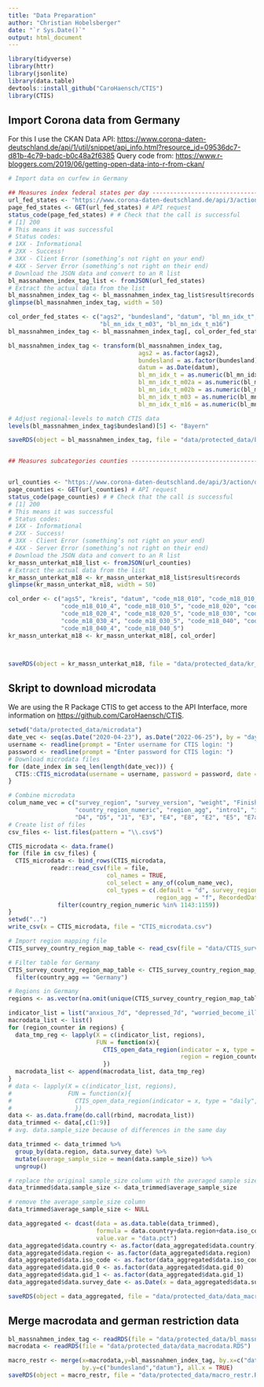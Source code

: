 ```yaml
---
title: "Data Preparation"
author: "Christian Hobelsberger"
date: "`r Sys.Date()`"
output: html_document
---
```


```r
library(tidyverse)
library(httr)
library(jsonlite)
library(data.table)
devtools::install_github("CaroHaensch/CTIS")
library(CTIS)
```

## Import Corona data from Germany

For this I use the CKAN Data API: <https://www.corona-daten-deutschland.de/api/1/util/snippet/api_info.html?resource_id=09536dc7-d81b-4c79-badc-b0c48a2f6385>
Query code from: <https://www.r-bloggers.com/2019/06/getting-open-data-into-r-from-ckan/>
```r
# Import data on curfew in Germany

## Measures index federal states per day ----------------------------------------------------
url_fed_states <- "https://www.corona-daten-deutschland.de/api/3/action/datastore_search_sql?sql=SELECT%20*%20from%20%22dff8926f-3006-4260-bc71-06b86d521811%22%20"
page_fed_states <- GET(url_fed_states) # API request
status_code(page_fed_states) # # Check that the call is successful
# [1] 200
# This means it was successful
# Status codes:
# 1XX - Informational
# 2XX - Success!
# 3XX - Client Error (something’s not right on your end)
# 4XX - Server Error (something’s not right on their end)
# Download the JSON data and convert to an R list
bl_massnahmen_index_tag_list <- fromJSON(url_fed_states)
# Extract the actual data from the list
bl_massnahmen_index_tag <- bl_massnahmen_index_tag_list$result$records
glimpse(bl_massnahmen_index_tag, width = 50)

col_order_fed_states <- c("ags2", "bundesland", "datum", "bl_mn_idx_t", "bl_mn_idx_t_m02a", "bl_mn_idx_t_m02b", 
                          "bl_mn_idx_t_m03", "bl_mn_idx_t_m16")
bl_massnahmen_index_tag <- bl_massnahmen_index_tag[, col_order_fed_states]

bl_massnahmen_index_tag <- transform(bl_massnahmen_index_tag,
                                     ags2 = as.factor(ags2), 
                                     bundesland = as.factor(bundesland),
                                     datum = as.Date(datum),
                                     bl_mn_idx_t = as.numeric(bl_mn_idx_t),
                                     bl_mn_idx_t_m02a = as.numeric(bl_mn_idx_t_m02a),
                                     bl_mn_idx_t_m02b = as.numeric(bl_mn_idx_t_m02b),
                                     bl_mn_idx_t_m03 = as.numeric(bl_mn_idx_t_m03),
                                     bl_mn_idx_t_m16 = as.numeric(bl_mn_idx_t_m16))

# Adjust regional-levels to match CTIS data
levels(bl_massnahmen_index_tag$bundesland)[5] <- "Bayern"

saveRDS(object = bl_massnahmen_index_tag, file = "data/protected_data/bl_massnahmen_index_tag.RDS")


## Measures subcategories counties ----------------------------------------------------------


url_counties <- "https://www.corona-daten-deutschland.de/api/3/action/datastore_search_sql?sql=SELECT%20*%20from%20%2209536dc7-d81b-4c79-badc-b0c48a2f6385%22"
page_counties <- GET(url_counties) # API request
status_code(page_counties) # # Check that the call is successful
# [1] 200
# This means it was successful
# Status codes:
# 1XX - Informational
# 2XX - Success!
# 3XX - Client Error (something’s not right on your end)
# 4XX - Server Error (something’s not right on their end)
# Download the JSON data and convert to an R list
kr_massn_unterkat_m18_list <- fromJSON(url_counties)
# Extract the actual data from the list
kr_massn_unterkat_m18 <- kr_massn_unterkat_m18_list$result$records
glimpse(kr_massn_unterkat_m18, width = 50)

col_order <- c("ags5", "kreis", "datum", "code_m18_010", "code_m18_010_1", "code_m18_010_2", "code_m18_010_3", 
               "code_m18_010_4", "code_m18_010_5", "code_m18_020", "code_m18_020_1", "code_m18_020_2", "code_m18_020_3",
               "code_m18_020_4", "code_m18_020_5", "code_m18_030", "code_m18_030_1", "code_m18_030_2", "code_m18_030_3",
               "code_m18_030_4", "code_m18_030_5", "code_m18_040", "code_m18_040_1", "code_m18_040_2", "code_m18_040_3",
               "code_m18_040_4", "code_m18_040_5")
kr_massn_unterkat_m18 <- kr_massn_unterkat_m18[, col_order]



saveRDS(object = kr_massn_unterkat_m18, file = "data/protected_data/kr_massn_unterkat_m18.RDS")
```

## Skript to download microdata
We are using the R Package CTIS to get access to the API Interface, more information on <https://github.com/CaroHaensch/CTIS>.

```r
setwd("data/protected_data/microdata")
date_vec <- seq(as.Date("2020-04-23"), as.Date("2022-06-25"), by = "day") # Second date is end date
username <- readline(prompt = "Enter username for CTIS login: ")
password <- readline(prompt = "Enter password for CTIS login: ")
# Download microdata files
for (date_index in seq_len(length(date_vec))) {
  CTIS::CTIS_microdata(username = username, password = password, date = as.character(date_vec[date_index]), type = "full")
}

# Combine microdata
colum_name_vec = c("survey_region", "survey_version", "weight", "Finished", "RecordedDate", "country_agg",
                   "country_region_numeric", "region_agg", "intro1", "intro2", "B0", "G1", "D1", "D2",
                   "D4", "D5", "J1", "E3", "E4", "E8", "E2", "E5", "E7a", "D7a", "D10")
# Create list of files
csv_files <- list.files(pattern = "\\.csv$")

CTIS_microdata <- data.frame()
for (file in csv_files) {
  CTIS_microdata <- bind_rows(CTIS_microdata,
            readr::read_csv(file = file,
                            col_names = TRUE,
                            col_select = any_of(colum_name_vec),
                            col_types = c(.default = "d", survey_region = "f", country_agg = "f", 
                                          region_agg = "f", RecordedDate = "f")) %>% 
              filter(country_region_numeric %in% 1143:1159))
}
setwd("..")
write_csv(x = CTIS_microdata, file = "CTIS_microdata.csv")
```

```r
# Import region mapping file
CTIS_survey_country_region_map_table <- read_csv(file = "data/CTIS_survey_country_region_map_table.csv")

# Filter table for Germany
CTIS_survey_country_region_map_table <- CTIS_survey_country_region_map_table %>%
  filter(country_agg == "Germany")

# Regions in Germany
regions <- as.vector(na.omit(unique(CTIS_survey_country_region_map_table$region_agg)))
```

```r
indicator_list = list("anxious_7d", "depressed_7d", "worried_become_ill", "finance", "food_security")
macrodata_list <- list()
for (region_counter in regions) {
  data_tmp_reg <- lapply(X = c(indicator_list, regions), 
                         FUN = function(x){
                           CTIS_open_data_region(indicator = x, type = "daily", country = "Germany", 
                                                 region = region_counter, daterange = "")
                           })
  macrodata_list <- append(macrodata_list, data_tmp_reg)
}
# data <- lapply(X = c(indicator_list, regions), 
#                FUN = function(x){
#                  CTIS_open_data_region(indicator = x, type = "daily", country = "Germany", region = "Bayern", daterange = "")
#                  })
data <- as.data.frame(do.call(rbind, macrodata_list))
data_trimmed <- data[,c(1:9)]
# avg. data.sample_size because of differences in the same day

data_trimmed <- data_trimmed %>% 
  group_by(data.region, data.survey_date) %>% 
  mutate(average_sample_size = mean(data.sample_size)) %>% 
  ungroup()

# replace the original sample_size column with the averaged sample size
data_trimmed$data.sample_size <- data_trimmed$average_sample_size

# remove the average_sample_size column
data_trimmed$average_sample_size <- NULL

data_aggregated <- dcast(data = as.data.table(data_trimmed), 
                         formula = data.country+data.region+data.iso_code+data.gid_0+data.gid_1+data.survey_date+data.sample_size~data.indicator, 
                         value.var = "data.pct")
data_aggregated$data.country <- as.factor(data_aggregated$data.country)
data_aggregated$data.region <- as.factor(data_aggregated$data.region)
data_aggregated$data.iso_code <- as.factor(data_aggregated$data.iso_code)
data_aggregated$data.gid_0 <- as.factor(data_aggregated$data.gid_0)
data_aggregated$data.gid_1 <- as.factor(data_aggregated$data.gid_1)
data_aggregated$data.survey_date <- as.Date(x = data_aggregated$data.survey_date, "%Y%m%d")

saveRDS(object = data_aggregated, file = "data/protected_data/data_macrodata.RDS")
```

## Merge macrodata and german restriction data

```r
bl_massnahmen_index_tag <- readRDS(file = "data/protected_data/bl_massnahmen_index_tag.RDS")
macrodata <- readRDS(file = "data/protected_data/data_macrodata.RDS")

macro_restr <- merge(x=macrodata,y=bl_massnahmen_index_tag, by.x=c("data.region","data.survey_date"), 
                     by.y=c("bundesland","datum"), all.x = TRUE)
saveRDS(object = macro_restr, file = "data/protected_data/macro_restr.RDS")

```


